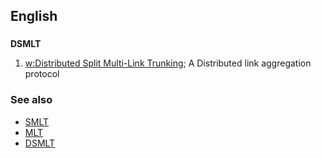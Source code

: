 ==English==
==={{initialism}}===
'''DSMLT'''

#{{computing}} [[w:Distributed Split Multi-Link Trunking]]; A Distributed link aggregation protocol

===See also===
*[[SMLT]]
*[[MLT]]
*[[DSMLT]]